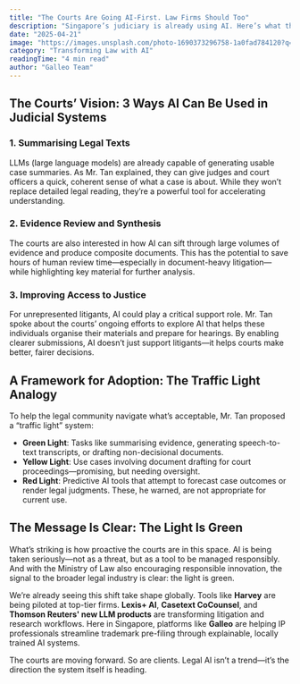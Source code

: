 ```yaml
---
title: "The Courts Are Going AI-First. Law Firms Should Too"
description: "Singapore’s judiciary is already using AI. Here’s what that means for the rest of the legal industry."
date: "2025-04-21"
image: "https://images.unsplash.com/photo-1690373296758-1a0fad784120?q=80&w=2073&auto=format&fit=crop&ixlib=rb-4.0.3&ixid=M3wxMjA3fDB8MHxwaG90by1wYWdlfHx8fGVufDB8fHx8fA%3D%3D"
category: "Transforming Law with AI"
readingTime: "4 min read"
author: "Galleo Team"
---
```


## The Courts’ Vision: 3 Ways AI Can Be Used in Judicial Systems

### 1. Summarising Legal Texts

LLMs (large language models) are already capable of generating usable case summaries. As Mr. Tan explained, they can give judges and court officers a quick, coherent sense of what a case is about. While they won’t replace detailed legal reading, they’re a powerful tool for accelerating understanding.

### 2. Evidence Review and Synthesis

The courts are also interested in how AI can sift through large volumes of evidence and produce composite documents. This has the potential to save hours of human review time—especially in document-heavy litigation—while highlighting key material for further analysis.

### 3. Improving Access to Justice

For unrepresented litigants, AI could play a critical support role. Mr. Tan spoke about the courts’ ongoing efforts to explore AI that helps these individuals organise their materials and prepare for hearings. By enabling clearer submissions, AI doesn’t just support litigants—it helps courts make better, fairer decisions.

## A Framework for Adoption: The Traffic Light Analogy

To help the legal community navigate what’s acceptable, Mr. Tan proposed a “traffic light” system:

- **Green Light**: Tasks like summarising evidence, generating speech-to-text transcripts, or drafting non-decisional documents.
- **Yellow Light**: Use cases involving document drafting for court proceedings—promising, but needing oversight.
- **Red Light**: Predictive AI tools that attempt to forecast case outcomes or render legal judgments. These, he warned, are not appropriate for current use.

## The Message Is Clear: The Light Is Green

What’s striking is how proactive the courts are in this space. AI is being taken seriously—not as a threat, but as a tool to be managed responsibly. And with the Ministry of Law also encouraging responsible innovation, the signal to the broader legal industry is clear: the light is green.

We’re already seeing this shift take shape globally. Tools like **Harvey** are being piloted at top-tier firms. **Lexis+ AI**, **Casetext CoCounsel**, and **Thomson Reuters' new LLM products** are transforming litigation and research workflows. Here in Singapore, platforms like **Galleo** are helping IP professionals streamline trademark pre-filing through explainable, locally trained AI systems.

The courts are moving forward. So are clients. Legal AI isn’t a trend—it’s the direction the system itself is heading.
